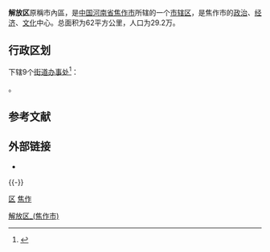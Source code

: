{{Infobox China County
|name = 解放区
|Belong = [[河南省|河南省]][[焦作市|焦作市]]
}}
'''解放区'''原稱市內區，是[[中国|中国]][[河南省|河南省]][[焦作市|焦作市]]所辖的一个[[市辖区|市辖区]]，是焦作市的[[政治|政治]]、[[经济|经济]]、[[文化|文化]]中心。总面积为62平方公里，人口为29.2万。

== 行政区划 ==
{{PAGENAMEBASE}}下辖9个[[街道办事处|街道办事处]]<ref>{{PRC admin/ref sgc|41/08/02}}</ref>：

{{PRC admin/children|41/08/02}}。

== 参考文献 ==
{{reflist}}

== 外部链接 ==
* {{Official website|http://www.jfq.gov.cn/|name=焦作市解放区人民政府}}

{{-}}
{{henan-stub}}
{{焦作市解放区行政区划}}
{{焦作市行政区划}}
{{河南行政区划}}

[[Category:解放区_(焦作市)|]]
[[category:焦作区县市|区]]
[[category:河南市辖区|焦作]]